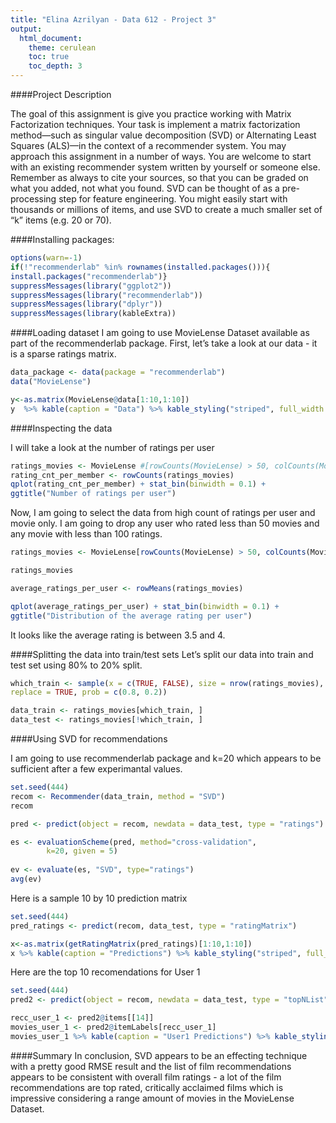```yaml
---
title: "Elina Azrilyan - Data 612 - Project 3"
output: 
  html_document: 
    theme: cerulean
    toc: true
    toc_depth: 3
---
```


####Project Description

The goal of this assignment is give you practice working with Matrix Factorization techniques. Your task is implement a matrix factorization method—such as singular value decomposition (SVD) or Alternating Least Squares (ALS)—in the context of a recommender system. You may approach this assignment in a number of ways. You are welcome to start with an existing recommender system written by yourself or someone else. Remember as always to cite your sources, so that you can be graded on what you added, not what you found. SVD can be thought of as a pre-processing step for feature engineering. You might easily start with thousands or millions of items, and use SVD to create a much smaller set of “k” items (e.g. 20 or 70).

####Installing packages:
```r
options(warn=-1)
if(!"recommenderlab" %in% rownames(installed.packages())){
install.packages("recommenderlab")}
suppressMessages(library("ggplot2"))
suppressMessages(library("recommenderlab"))
suppressMessages(library("dplyr"))
suppressMessages(library(kableExtra))

```

####Loading dataset
I am going to use MovieLense Dataset available as part of the recommenderlab package. First, let's take a look at our data - it is a sparse ratings matrix.
```r
data_package <- data(package = "recommenderlab")
data("MovieLense")

y<-as.matrix(MovieLense@data[1:10,1:10])
y  %>% kable(caption = "Data") %>% kable_styling("striped", full_width = TRUE)
```

####Inspecting the data

I will take a look at the number of ratings per user
```r
ratings_movies <- MovieLense #[rowCounts(MovieLense) > 50, colCounts(MovieLense) > 100] 
rating_cnt_per_member <- rowCounts(ratings_movies)
qplot(rating_cnt_per_member) + stat_bin(binwidth = 0.1) +
ggtitle("Number of ratings per user")
```

Now, I am going to select the data from high count of ratings per user and movie only. I am going to drop any user who rated less than 50 movies and any movie with less than 100 ratings. 
```r
ratings_movies <- MovieLense[rowCounts(MovieLense) > 50, colCounts(MovieLense) > 100] 

ratings_movies

average_ratings_per_user <- rowMeans(ratings_movies)

qplot(average_ratings_per_user) + stat_bin(binwidth = 0.1) +
ggtitle("Distribution of the average rating per user")
```

It looks like the average rating is between 3.5 and 4. 

####Splitting the data into train/test sets
Let's split our data into train and test set using 80% to 20% split.

```r
which_train <- sample(x = c(TRUE, FALSE), size = nrow(ratings_movies),
replace = TRUE, prob = c(0.8, 0.2))

data_train <- ratings_movies[which_train, ]
data_test <- ratings_movies[!which_train, ]

```

####Using SVD for recommendations

I am going to use recommenderlab package and k=20 which appears to be sufficient after a few experimantal values. 

```r
set.seed(444)
recom <- Recommender(data_train, method = "SVD")
recom

pred <- predict(object = recom, newdata = data_test, type = "ratings")

es <- evaluationScheme(pred, method="cross-validation",
        k=20, given = 5)
        
ev <- evaluate(es, "SVD", type="ratings")
avg(ev)
```

Here is a sample 10 by 10 prediction matrix
```r
set.seed(444)
pred_ratings <- predict(recom, data_test, type = "ratingMatrix")

x<-as.matrix(getRatingMatrix(pred_ratings)[1:10,1:10])
x %>% kable(caption = "Predictions") %>% kable_styling("striped", full_width = TRUE)

```

Here are the top 10 recomendations for User 1
```r
set.seed(444)
pred2 <- predict(object = recom, newdata = data_test, type = "topNList")

recc_user_1 <- pred2@items[[14]]
movies_user_1 <- pred2@itemLabels[recc_user_1]
movies_user_1 %>% kable(caption = "User1 Predictions") %>% kable_styling("striped", full_width = TRUE)
```

####Summary
In conclusion, SVD appears to be an effecting technique with a pretty good RMSE result and the list of film recommendations appears to be consistent with overall film ratings - a lot of the film recommendations are top rated, critically acclaimed films which is impressive considering a range amount of movies in the MovieLense Dataset. 

